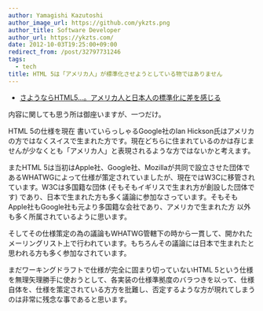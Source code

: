 ```yaml
---
author: Yamagishi Kazutoshi
author_image_url: https://github.com/ykzts.png
author_title: Software Developer
author_url: https://ykzts.com/
date: 2012-10-03T19:25:00+09:00
redirect_from: /post/32797731246
tags:
  - tech
title: HTML 5は「アメリカ人」が標準化させようとしている物ではありません
---
```


- [さようならHTML5&hellip;。アメリカ人と日本人の標準化に差を感じる](http://engineer.typemag.jp/trend/2012/10/fukuyuki-html5.php)

内容に関しても思う所は御座いますが、一つだけ。

HTML 5の仕様を現在 書いていらっしゃるGoogle社のIan Hickson氏はアメリカの方ではなくスイスで生まれた方です。現在どちらに住まれているのかは存じませんが少なくとも「アメリカ人」と表現されるような方ではないかと考えます。

<!--truncate-->

またHTML 5は当初はApple社、Google社、Mozillaが共同で設立させた団体であるWHATWGによって仕様が策定されていましたが、現在ではW3Cに移管されています。W3Cは多国籍な団体 (そもそもイギリスで生まれ方が創設した団体です) であり、日本で生まれた方も多く議論に参加なさっています。そもそもApple社もGoogle社も元より多国籍な会社であり、アメリカで生まれた方 以外も多く所属されているように思います。

そしてその仕様策定の為の議論もWHATWG管轄下の時から一貫して、開かれたメーリングリスト上で行われています。もちろんその議論には日本で生まれたと思われる方も多く参加なされています。

まだワーキングドラフトで仕様が完全に固まり切っていないHTML 5という仕様を無理矢理勝手に使おうとして、各実装の仕様準拠度のバラつきを以って、仕様自体を、仕様を策定されている方方を批難し、否定するような方が現れてしまうのは非常に残念な事であると思います。
